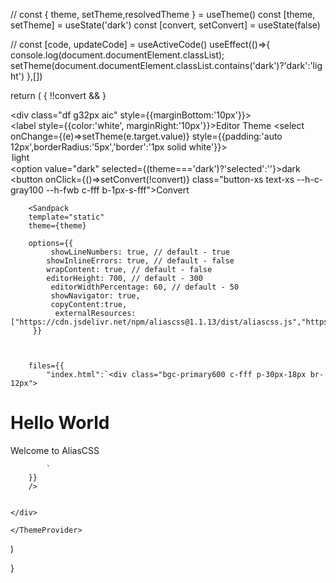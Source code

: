 








  // const { theme, setTheme,resolvedTheme } = useTheme()
  const [theme, setTheme] = useState('dark')
  const [convert, setConvert] = useState(false)

  // const [code, updateCode] = useActiveCode()
  useEffect(()=>{
    console.log(document.documentElement.classList);
    setTheme(document.documentElement.classList.contains('dark')?'dark':'light')
  },[])
  
  return (
    <ThemeProvider>
    { !!convert && <Editor setConvert={setConvert} />}
    <div className="p16px-32px mh100vh bgc-0000000000d7 ">
      <div  class="df g32px aic" style={{marginBottom:'10px'}}>
      <div>
      <label style={{color:'white', marginRight:'10px'}}>Editor Theme</label>
        <select onChange={(e)=>setTheme(e.target.value)} style={{padding:'auto 12px',borderRadius:'5px','border':'1px solid white'}}>
          <option  value="light" >light</option>
          <option  value="dark" selected={(theme==='dark')?'selected':''}>dark</option>
        </select>
        </div>
        <button onClick={()=>setConvert(!convert)} class="button-xs text-xs --h-c-gray100 --h-fwb c-fff b-1px-s-fff">Convert</button>
      </div>
    
        <Sandpack
        template="static"
        theme={theme}
        
        options={{
             showLineNumbers: true, // default - true
            showInlineErrors: true, // default - false
            wrapContent: true, // default - false
            editorHeight: 700, // default - 300  
             editorWidthPercentage: 60, // default - 50
             showNavigator: true,
             copyContent:true,
              externalResources: ["https://cdn.jsdelivr.net/npm/aliascss@1.1.13/dist/aliascss.js","https://cdn.jsdelivr.net/npm/alpinejs@3.x.x/dist/cdn.min.js"]
         }}
          
        

        files={{
            "index.html":`<div class="bgc-primary600 c-fff p-30px-18px br-12px">
  <h1>Hello World</h1>
  <p>Welcome to AliasCSS</p>
 </div>

            `
        }}
        />
        

    </div>
    
    </ThemeProvider>
  )

}
